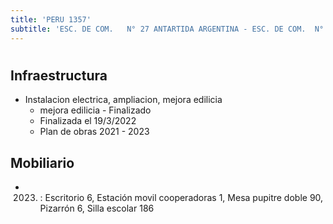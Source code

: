 ```yaml
---
title: 'PERU 1357'
subtitle: 'ESC. DE COM.   N° 27 ANTARTIDA ARGENTINA - ESC. DE COM.  N° 04 BALDOMERO FERNANDEZ MORENO'
---
```


#
## Infraestructura

* Instalacion electrica, ampliacion, mejora edilicia 
    + mejora edilicia - Finalizado 
    + Finalizada el 19/3/2022 
    + Plan de obras 2021 - 2023 






## Mobiliario

*  (2023) : Escritorio 6, Estación movil cooperadoras 1, Mesa pupitre doble 90, Pizarrón 6, Silla escolar 186 



